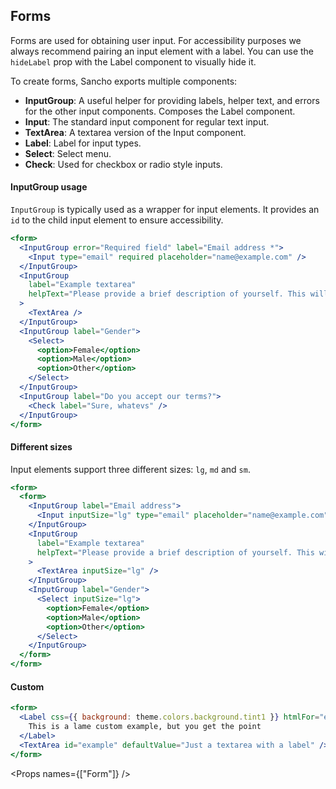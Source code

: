 
<SEO title="Button" />

<Container>
<Article sidebar={[
  { id: 'Forms', name: 'Forms' },
  { id: 'InputGroup usage', name: 'InputGroup usage' },
  { id: 'Different sizes', name: 'Different sizes' },
  { id: 'Custom', name: 'Custom example' },
  { id: 'Props', name: 'Props'}
]}>

# Forms

Forms are used for obtaining user input. For accessibility purposes we always recommend pairing an input element with a label. You can use the `hideLabel` prop with the Label component to visually hide it.

To create forms, Sancho exports multiple components:

- **InputGroup**: A useful helper for providing labels, helper text, and errors for the other input components. Composes the Label component.
- **Input**: The standard input component for regular text input.
- **TextArea**: A textarea version of the Input component.
- **Label**: Label for input types.
- **Select**: Select menu.
- **Check**: Used for checkbox or radio style inputs.

#### InputGroup usage

`InputGroup` is typically used as a wrapper for input elements. It provides an `id` to the child input element to ensure accessibility.

```jsx
<form>
  <InputGroup error="Required field" label="Email address *">
    <Input type="email" required placeholder="name@example.com" />
  </InputGroup>
  <InputGroup
    label="Example textarea"
    helpText="Please provide a brief description of yourself. This will go on your profile."
  >
    <TextArea />
  </InputGroup>
  <InputGroup label="Gender">
    <Select>
      <option>Female</option>
      <option>Male</option>
      <option>Other</option>
    </Select>
  </InputGroup>
  <InputGroup label="Do you accept our terms?">
    <Check label="Sure, whatevs" />
  </InputGroup>
</form>
```

#### Different sizes

Input elements support three different sizes: `lg`, `md` and `sm`.

```jsx
<form>
  <form>
    <InputGroup label="Email address">
      <Input inputSize="lg" type="email" placeholder="name@example.com" />
    </InputGroup>
    <InputGroup
      label="Example textarea"
      helpText="Please provide a brief description of yourself. This will go on your profile."
    >
      <TextArea inputSize="lg" />
    </InputGroup>
    <InputGroup label="Gender">
      <Select inputSize="lg">
        <option>Female</option>
        <option>Male</option>
        <option>Other</option>
      </Select>
    </InputGroup>
  </form>
</form>
```

#### Custom

```jsx
<form>
  <Label css={{ background: theme.colors.background.tint1 }} htmlFor="example">
    This is a lame custom example, but you get the point
  </Label>
  <TextArea id="example" defaultValue="Just a textarea with a label" />
</form>
```

<Props names={["Form"]} />

</Article>
</Container>
